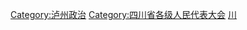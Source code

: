 [[Category:泸州政治|Category:泸州政治]]
[[Category:四川省各级人民代表大会|Category:四川省各级人民代表大会]]
[[Category:设区的市人民代表大会|川]]